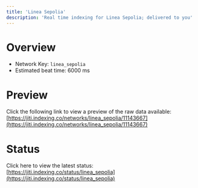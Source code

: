 ```yaml
---
title: 'Linea Sepolia'
description: 'Real time indexing for Linea Sepolia; delivered to you'
---
```


# Overview
- Network Key: `linea_sepolia`
- Estimated beat time: 6000 ms

# Preview
Click the following link to view a preview of the raw data available: [https://jiti.indexing.co/networks/linea_sepolia/11143667](https://jiti.indexing.co/networks/linea_sepolia/11143667)

# Status
Click here to view the latest status: [https://jiti.indexing.co/status/linea_sepolia](https://jiti.indexing.co/status/linea_sepolia)
